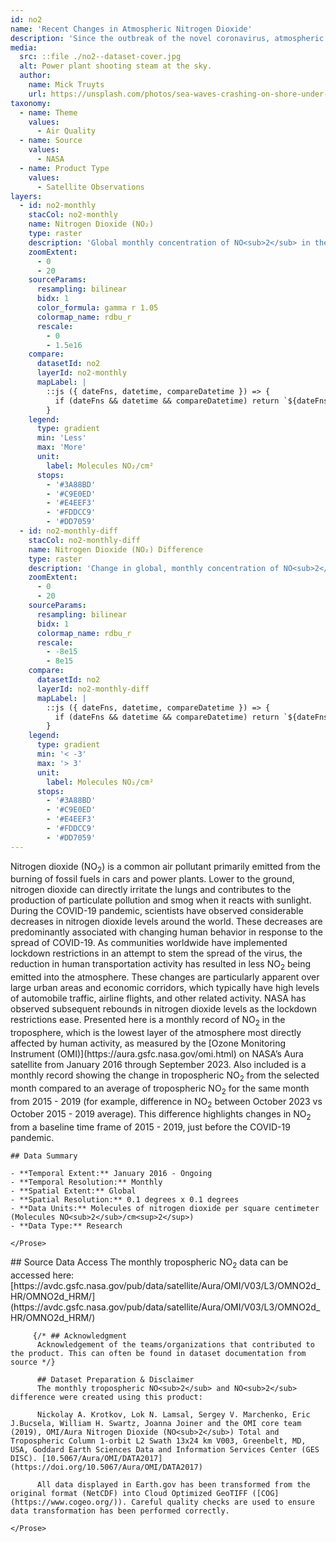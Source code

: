 ```yaml
---
id: no2
name: 'Recent Changes in Atmospheric Nitrogen Dioxide'
description: 'Since the outbreak of the novel coronavirus, atmospheric concentrations of nitrogen dioxide have changed by as much as 60% in some regions.'
media:
  src: ::file ./no2--dataset-cover.jpg
  alt: Power plant shooting steam at the sky.
  author:
    name: Mick Truyts
    url: https://unsplash.com/photos/sea-waves-crashing-on-shore-under-white-clouds-x6WQeNYJC1w
taxonomy:
  - name: Theme
    values:
      - Air Quality
  - name: Source
    values:
      - NASA
  - name: Product Type
    values:
      - Satellite Observations
layers:
  - id: no2-monthly
    stacCol: no2-monthly
    name: Nitrogen Dioxide (NO₂)
    type: raster
    description: 'Global monthly concentration of NO<sub>2</sub> in the troposphere'
    zoomExtent:
      - 0
      - 20
    sourceParams:
      resampling: bilinear
      bidx: 1
      color_formula: gamma r 1.05
      colormap_name: rdbu_r
      rescale:
        - 0
        - 1.5e16
    compare:
      datasetId: no2
      layerId: no2-monthly
      mapLabel: |
        ::js ({ dateFns, datetime, compareDatetime }) => {
          if (dateFns && datetime && compareDatetime) return `${dateFns.format(datetime, 'LLL yyyy')} VS ${dateFns.format(compareDatetime, 'LLL yyyy')}`;
        }
    legend:
      type: gradient
      min: 'Less'
      max: 'More'
      unit:
        label: Molecules NO₂/cm²
      stops:
        - '#3A88BD'
        - '#C9E0ED'
        - '#E4EEF3'
        - '#FDDCC9'
        - '#DD7059'
  - id: no2-monthly-diff
    stacCol: no2-monthly-diff
    name: Nitrogen Dioxide (NO₂) Difference
    type: raster
    description: 'Change in global, monthly concentration of NO<sub>2</sub> in the troposphere compared to the same month’s average from from 2015 - 2019'
    zoomExtent:
      - 0
      - 20
    sourceParams:
      resampling: bilinear
      bidx: 1
      colormap_name: rdbu_r
      rescale:
        - -8e15
        - 8e15
    compare:
      datasetId: no2
      layerId: no2-monthly-diff
      mapLabel: |
        ::js ({ dateFns, datetime, compareDatetime }) => {
          if (dateFns && datetime && compareDatetime) return `${dateFns.format(datetime, 'LLL yyyy')} VS ${dateFns.format(compareDatetime, 'LLL yyyy')}`;
        }
    legend:
      type: gradient
      min: '< -3'
      max: '> 3'
      unit:
        label: Molecules NO₂/cm²
      stops:
        - '#3A88BD'
        - '#C9E0ED'
        - '#E4EEF3'
        - '#FDDCC9'
        - '#DD7059'
---
```


<Block type='wide'>
  <Prose>
    Nitrogen dioxide (NO<sub>2</sub>) is a common air pollutant primarily emitted from the burning of fossil fuels in cars and power plants. Lower to the ground, nitrogen dioxide can directly irritate the lungs and contributes to the production of particulate pollution and smog when it reacts with sunlight.
    During the COVID-19 pandemic, scientists have observed considerable decreases in nitrogen dioxide levels around the world. These decreases are predominantly associated with changing human behavior in response to the spread of COVID-19. As communities worldwide have implemented lockdown restrictions in an attempt to stem the spread of the virus, the reduction in human transportation activity has resulted in less NO<sub>2</sub> being emitted into the atmosphere. These changes are particularly apparent over large urban areas and economic corridors, which typically have high levels of automobile traffic, airline flights, and other related activity. NASA has observed subsequent rebounds in nitrogen dioxide levels as the lockdown restrictions ease.
    Presented here is a monthly record of NO<sub>2</sub> in the troposphere, which is the lowest layer of the atmosphere most directly affected by human activity, as measured by the [Ozone Monitoring Instrument (OMI)](https://aura.gsfc.nasa.gov/omi.html) on NASA’s Aura satellite from January 2016 through September 2023. Also included is a monthly record showing the change in tropospheric NO<sub>2</sub>  from the selected month compared to an average of tropospheric NO<sub>2</sub> for the same month from 2015 - 2019 (for example, difference in NO<sub>2</sub> between October 2023 vs October 2015 - 2019 average). This difference highlights changes in NO<sub>2</sub> from a baseline time frame of 2015 - 2019, just before the COVID-19 pandemic.

    ## Data Summary

    - **Temporal Extent:** January 2016 - Ongoing
    - **Temporal Resolution:** Monthly
    - **Spatial Extent:** Global
    - **Spatial Resolution:** 0.1 degrees x 0.1 degrees
    - **Data Units:** Molecules of nitrogen dioxide per square centimeter (Molecules NO<sub>2</sub>/cm<sup>2</sup>)
    - **Data Type:** Research

    </Prose>

</Block>
<Block>
  <Prose>
    ## Source Data Access
    The monthly tropospheric NO<sub>2</sub> data can be accessed here:
    [https://avdc.gsfc.nasa.gov/pub/data/satellite/Aura/OMI/V03/L3/OMNO2d_HR/OMNO2d_HRM/](https://avdc.gsfc.nasa.gov/pub/data/satellite/Aura/OMI/V03/L3/OMNO2d_HR/OMNO2d_HRM/)

         {/* ## Acknowledgment
          Acknowledgement of the teams/organizations that contributed to the product. This can often be found in dataset documentation from source */}

          ## Dataset Preparation & Disclaimer
          The monthly tropospheric NO<sub>2</sub> and NO<sub>2</sub> difference were created using this product:

          Nickolay A. Krotkov, Lok N. Lamsal, Sergey V. Marchenko, Eric J.Bucsela, William H. Swartz, Joanna Joiner and the OMI core team (2019), OMI/Aura Nitrogen Dioxide (NO<sub>2</sub>) Total and Tropospheric Column 1-orbit L2 Swath 13x24 km V003, Greenbelt, MD, USA, Goddard Earth Sciences Data and Information Services Center (GES DISC). [10.5067/Aura/OMI/DATA2017](https://doi.org/10.5067/Aura/OMI/DATA2017)

          All data displayed in Earth.gov has been transformed from the original format (NetCDF) into Cloud Optimized GeoTIFF ([COG](https://www.cogeo.org/)). Careful quality checks are used to ensure data transformation has been performed correctly.

    </Prose>

  </Block>
